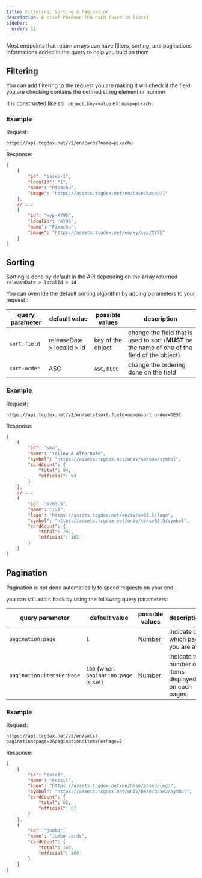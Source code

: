```yaml
---
title: Filtering, Sorting & Pagination
description: A brief Pokémon TCG card (used in lists)
sidebar:
  order: 11
---
```


Most endpoints that return arrays can have filters, sorting, and paginations informations added in the query to help you buid on them

## Filtering

You can add filtering to the request you are making it will check if the field you are checking contains the defined string element or number

It is constructed like so : `object.key=value` ex: `name=pikachu`

### Example

Request:
```
https://api.tcgdex.net/v2/en/cards?name=pikachu
```

Response:
```json
[
	{
		"id": "basep-1",
		"localId": "1",
		"name": "Pikachu",
		"image": "https://assets.tcgdex.net/en/base/basep/1"
	},
	// ...
	{
		"id": "xyp-XY95",
		"localId": "XY95",
		"name": "Pikachu",
		"image": "https://assets.tcgdex.net/en/xy/xyp/XY95"
	}
]
```


## Sorting

Sorting is done by default in the API depending on the array returned `releaseDate > localId > id`

You can override the default sorting algorithm by adding parameters to your request :

| query parameter | default value              | possible values   | description                                                                                    |
| --------------- | -------------------------- | ----------------- | ---------------------------------------------------------------------------------------------- |
| `sort:field`    | releaseDate > localId > id | key of the object | change the field that is used to sort (**MUST** be the name of one of the field of the object) |
| `sort:order`    | ASC                        | `ASC`, `DESC`     | change the ordering done on the field                                                          |

### Example

Request:
```
https://api.tcgdex.net/v2/en/sets?sort:field=name&sort:order=DESC
```

Response:
```json
[
	{
		"id": "sma",
		"name": "Yellow A Alternate",
		"symbol": "https://assets.tcgdex.net/univ/sm/sma/symbol",
		"cardCount": {
			"total": 94,
			"official": 94
		}
	},
	// ...
	{
		"id": "sv03.5",
		"name": "151",
		"logo": "https://assets.tcgdex.net/en/sv/sv03.5/logo",
		"symbol": "https://assets.tcgdex.net/univ/sv/sv03.5/symbol",
		"cardCount": {
			"total": 207,
			"official": 165
		}
	}
]
```

## Pagination

Pagination is not done automatically to speed requests on your end.

you can still add it back by using the following query parameters:

| query parameter           | default value                         | possible values | description                                          |
| ------------------------- | ------------------------------------- | --------------- | ---------------------------------------------------- |
| `pagination:page`         | `1`                                   | Number          | Indicate on which page you are at                    |
| `pagination:itemsPerPage` | `100` (when `pagination:page` is set) | Number          | indicate the number of items displayed on each pages |

### Example

Request:
```
https://api.tcgdex.net/v2/en/sets?pagination:page=3&pagination:itemsPerPage=2
```

Response:
```json
[
	{
		"id": "base3",
		"name": "Fossil",
		"logo": "https://assets.tcgdex.net/en/base/base3/logo",
		"symbol": "https://assets.tcgdex.net/univ/base/base3/symbol",
		"cardCount": {
			"total": 62,
			"official": 62
		}
	},
	{
		"id": "jumbo",
		"name": "Jumbo cards",
		"cardCount": {
			"total": 160,
			"official": 160
		}
	}
]
```
